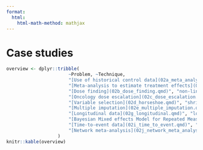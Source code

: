 ```yaml
---
format:
  html:
    html-math-method: mathjax
---
```


# Case studies {#sec-case-studies}



::: {.content-visible when-profile="public"}
```r
overview <- dplyr::tribble(
                       ~Problem, ~Technique,
                       "[Use of historical control data](02a_meta_analysis.qmd)", "nested random effects",
                       "[Meta-analysis to estimate treatment effects](02ab_meta_analysis_trtdiff.qmd)", "aggregate data modeling & varying exposure times of count data",
                       "[Dose finding](02b_dose_finding.qmd)", "non-linear models",
                       "[Oncology dose escalation](02c_dose_escalation.qmd)",  "constrained parameters",
                       "[Variable selection](02d_horseshoe.qmd)", "shrinkage priors & monotonic effects of ordinal variables",
                       "[Multiple imputation](02e_multiple_imputation.qmd)", "multi-variate outcome modeling",
                       "[Longitudinal data](02g_longitudinal.qmd)", "longitudinal modeling with different covariance structures (MMRM)",
                       "[Bayesian Mixed effects Model for Repeated Measures (MMRM)](02h_mmrm.qmd)", "unstructured MMRM for a continuous endpoint",
                       "[Time-to-event data](02i_time_to_event.qmd)", "parametric time-to-event modeling with customized parametrization by using user-defined contrasts",
                       "[Network meta-analysis](02j_network_meta_analysis.qmd)", "arm based network meta-analysis"
                   )
knitr::kable(overview)
```
:::

